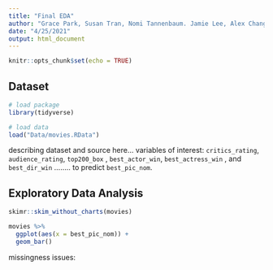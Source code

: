 ```yaml
---
title: "Final EDA"
author: "Grace Park, Susan Tran, Nomi Tannenbaum. Jamie Lee, Alex Chang"
date: "4/25/2021"
output: html_document
---
```


```r
knitr::opts_chunk$set(echo = TRUE)
```

## Dataset

```r
# load package 
library(tidyverse)

# load data
load("Data/movies.RData")
```

describing dataset and source here... variables of interest: `critics_rating`, `audience_rating`, `top200_box` , `best_actor_win`, `best_actress_win` , and `best_dir_win` ........ to predict `best_pic_nom`.

## Exploratory Data Analysis

```r
skimr::skim_without_charts(movies)

movies %>%
  ggplot(aes(x = best_pic_nom)) +
  geom_bar()
```

missingness issues:
